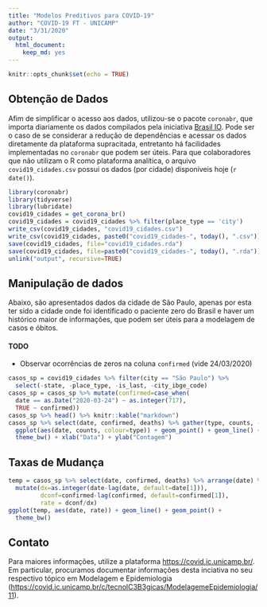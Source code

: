 ```yaml
---
title: "Modelos Preditivos para COVID-19"
author: "COVID-19 FT - UNICAMP"
date: "3/31/2020"
output:
  html_document:
    keep_md: yes
---
```


```r
knitr::opts_chunk$set(echo = TRUE)
```

## Obtenção de Dados

Afim de simplificar o acesso aos dados, utilizou-se o pacote `coronabr`, que importa diariamente os dados compilados pela iniciativa [Brasil IO](http://www.brasil.io). Pode ser o caso de se considerar a redução de dependências e acessar os dados diretamente da plataforma supracitada, entretanto há facilidades implementadas no `coronabr` que podem ser úteis. Para que colaboradores que não utilizam o R como plataforma analítica, o arquivo `covid19_cidades.csv` possui os dados (por cidade) disponíveis hoje (`r date()`).

```r
library(coronabr)
library(tidyverse)
library(lubridate)
covid19_cidades = get_corona_br()
covid19_cidades = covid19_cidades %>% filter(place_type == 'city')
write_csv(covid19_cidades, "covid19_cidades.csv")
write_csv(covid19_cidades, paste0("covid19_cidades-", today(), ".csv"))
save(covid19_cidades, file="covid19_cidades.rda")
save(covid19_cidades, file=paste0("covid19_cidades-", today(), ".rda"))
unlink("output", recursive=TRUE)
```

## Manipulação de dados

Abaixo, são apresentados dados da cidade de São Paulo, apenas por esta ter sido a cidade onde foi identificado o paciente zero do Brasil e haver um histórico maior de informações, que podem ser úteis para a modelagem de casos e óbitos.

#### TODO

  * Observar ocorrências de zeros na coluna `confirmed` (vide 24/03/2020)

```r
casos_sp = covid19_cidades %>% filter(city == "São Paulo") %>% 
  select(-state, -place_type, -is_last, -city_ibge_code)
casos_sp = casos_sp %>% mutate(confirmed=case_when(
  date == as.Date("2020-03-24") ~ as.integer(717),
  TRUE ~ confirmed))
casos_sp %>% head() %>% knitr::kable("markdown")
casos_sp %>% select(date, confirmed, deaths) %>% gather(type, counts, -date) %>% 
  ggplot(aes(date, counts, colour=type)) + geom_point() + geom_line() + scale_y_log10() +
  theme_bw() + xlab("Data") + ylab("Contagem")
```

## Taxas de Mudança

```r
temp = casos_sp %>% select(date, confirmed, deaths) %>% arrange(date) %>% 
  mutate(dx=as.integer(date-lag(date, default=date[1])),
         dconf=confirmed-lag(confirmed, default=confirmed[1]),
         rate = dconf/dx)
ggplot(temp, aes(date, rate)) + geom_line() + geom_point() +
  theme_bw()
```


## Contato

Para maiores informações, utilize a plataforma [https://covid.ic.unicamp.br/](https://covid.ic.unicamp.br/). Em particular, procuramos documentar informações desta inciativa no seu respectivo tópico em Modelagem e Epidemiologia ([https://covid.ic.unicamp.br/c/tecnolC3B3gicas/ModelagemeEpidemiologia/11](https://covid.ic.unicamp.br/c/tecnolC3B3gicas/ModelagemeEpidemiologia/11)).
